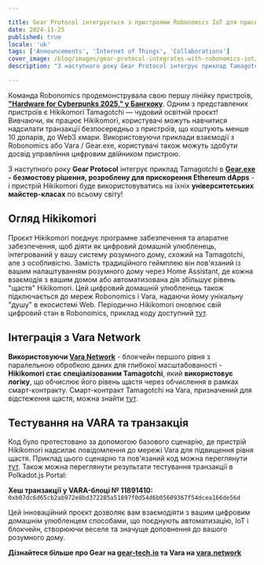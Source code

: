 ```yaml
---

title: Gear Protocol інтегрується з пристроями Robonomics IoT для прискорення використання та навчання технології Blockchain
date: 2024-11-25
published: true
locale: 'uk'
tags: ['Announcements', 'Internet of Things', 'Collaborations']
cover_image: /blog/images/gear-protocol-integrates-with-robonomics-iot/cover.webp
description: "З наступного року Gear Protocol інтегрує приклад Tamagotchi в Gear.exe - безмостову рішення, розроблене для прискорення Ethereum dApps - і пристрій Hikikomori буде використовуватись на їхніх університетських майстер-класах по всьому світу!"

---
```


Команда Robonomics продемонструвала свою першу лінійку пристроїв, **[\"Hardware for Cyberpunks 2025,\" у Бангкоку](https://x.com/AIRA_Robonomics/status/1856724439439913110)**. Одним з представлених пристроїв є Hikikomori Tamagotchi — чудовий освітній проєкт! Вивчаючи, як працює Hikikomori, користувачі можуть навчитися надсилати транзакції безпосередньо з пристроїв, що коштують менше 10 доларів, до Web3 хмари. Використовуючи приклади взаємодії з Robonomics або Vara / Gear.exe, користувачі також можуть здобути досвід управління цифровим двійником пристрою.

З наступного року **Gear Protocol** інтегрує приклад Tamagotchi в **[Gear.exe](https://gear-tech.io/gear-exe) - безмостову рішення, розроблену для прискорення Ethereum dApps** - і пристрій Hikikomori буде використовуватись на їхніх **університетських майстер-класах** по всьому світу!

## Огляд Hikikomori

Проєкт Hikikomori поєднує програмне забезпечення та апаратне забезпечення, щоб діяти як цифровий домашній улюбленець, інтегрований у вашу систему розумного дому, схожий на Tamagotchi, але з особливістю. Замість традиційного геймплею він пов'язаний із вашим налаштуванням розумного дому через Home Assistant, де кожна взаємодія з вашим домом або автоматизована дія збільшує рівень "щастя" Hikikomori. Цей цифровий домашній улюбленець також підключається до мереж Robonomics і Vara, надаючи йому унікальну "душу" в екосистемі Web. Періодично Hikikomori оновлює свій цифровий стан в Robonomics, приклад коду доступний [тут](https://github.com/airalab/hikikomori-tamagotchi/tree/only-robonomics/main).

## Інтеграція з Vara Network

**Використовуючи [Vara Network](https://vara.network)** - блокчейн першого рівня з паралельною обробкою даних для глибокої масштабованості - **Hikikomori стає спеціалізованим Tamagotchi**, який **використовує логіку**, що обчислює його рівень щастя через обчислення в рамках смарт-контракту. Смарт-контракт Tamagotchi на Vara, призначений для відстеження щастя, можна знайти [тут](https://idea.gear-tech.io/programs/0x8e5f2de1fea16db5a65d4e64bca1f8a709585853749b3572ff15487db2146771?node=wss%3A%2F%2Ftestnet.vara.network).

## Тестування на VARA та транзакція

Код було протестовано за допомогою базового сценарію, де пристрій Hikikomori надсилає повідомлення до мережі Vara для підвищення рівня щастя. Приклад цього сценарію та пов'язаний код можна переглянути [тут](https://github.com/airalab/hikikomori-tamagotchi/tree/main/main). Також можна переглянути результати тестування транзакції в Polkadot.js Portal:

**Хеш транзакції у VARA-блоці № 11891410:**
`0xb07dc6d65cb2ab972e8bd372285a51897f0d54d6b05609367f54dcea166de56d`

Цей інноваційний проєкт дозволяє вам взаємодіяти з вашим цифровим домашнім улюбленцем способами, що поєднують автоматизацію, IoT і блокчейн, створюючи веселе та значуще доповнення до вашого розумного дому.

**Дізнайтеся більше про Gear на [gear-tech.io](https://gear-tech.io) та Vara на [vara.network](https://vara.network)**